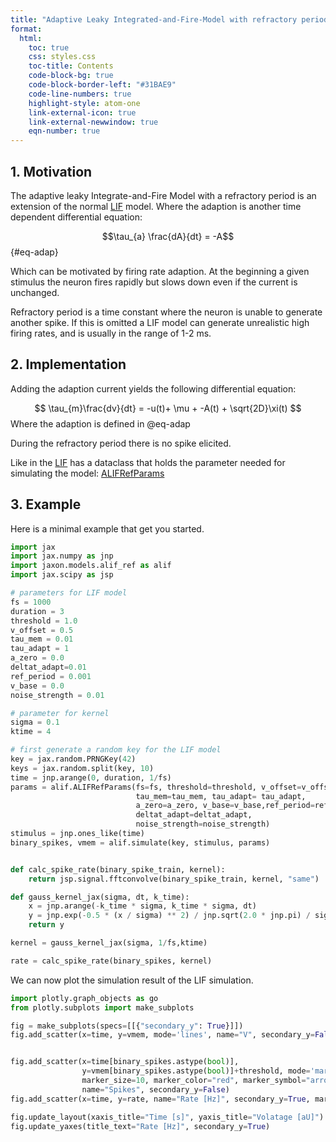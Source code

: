```yaml
---
title: "Adaptive Leaky Integrated-and-Fire-Model with refractory period (aLIF_ref)"
format:
  html:
    toc: true
    css: styles.css
    toc-title: Contents
    code-block-bg: true
    code-block-border-left: "#31BAE9"
    code-line-numbers: true
    highlight-style: atom-one
    link-external-icon: true
    link-external-newwindow: true
    eqn-number: true
---
```


## 1. Motivation
The adaptive leaky Integrate-and-Fire Model with a refractory period is an
extension of the normal [LIF](lif.qmd) model. Where the adaption is another
time dependent differential equation:

$$\tau_{a} \frac{dA}{dt} = -A$$ {#eq-adap}

Which can be motivated by firing rate adaption. At the beginning a given
stimulus the neuron fires rapidly but slows down even if the current is
unchanged.

Refractory period is a time constant where the neuron is unable to generate
another spike. If this is omitted a LIF model can generate unrealistic high
firing rates, and is usually in the range of 1-2 ms.



## 2. Implementation
Adding the adaption current yields the following differential equation:

$$ \tau_{m}\frac{dv}{dt} = -u(t)+ \mu + -A(t) + \sqrt{2D}\xi(t) $$
Where the adaption is defined in @eq-adap

During the refractory period there is no spike elicited.

Like in the [LIF](lif.qmd) has a dataclass that holds the parameter needed for simulating the model:
[ALIFRefParams](api/models.alif_ref.qmd)


## 3. Example
Here is a minimal example that get you started.

```python
import jax
import jax.numpy as jnp
import jaxon.models.alif_ref as alif
import jax.scipy as jsp

# parameters for LIF model
fs = 1000
duration = 3
threshold = 1.0
v_offset = 0.5
tau_mem = 0.01
tau_adapt = 1
a_zero = 0.0
deltat_adapt=0.01
ref_period = 0.001
v_base = 0.0
noise_strength = 0.01

# parameter for kernel
sigma = 0.1
ktime = 4

# first generate a random key for the LIF model
key = jax.random.PRNGKey(42)
keys = jax.random.split(key, 10)
time = jnp.arange(0, duration, 1/fs)
params = alif.ALIFRefParams(fs=fs, threshold=threshold, v_offset=v_offset,
                            tau_mem=tau_mem, tau_adapt= tau_adapt,
                            a_zero=a_zero, v_base=v_base,ref_period=ref_period,
                            deltat_adapt=deltat_adapt,
                            noise_strength=noise_strength)
stimulus = jnp.ones_like(time)
binary_spikes, vmem = alif.simulate(key, stimulus, params)


def calc_spike_rate(binary_spike_train, kernel):
    return jsp.signal.fftconvolve(binary_spike_train, kernel, "same")

def gauss_kernel_jax(sigma, dt, k_time):
    x = jnp.arange(-k_time * sigma, k_time * sigma, dt)
    y = jnp.exp(-0.5 * (x / sigma) ** 2) / jnp.sqrt(2.0 * jnp.pi) / sigma
    return y

kernel = gauss_kernel_jax(sigma, 1/fs,ktime)

rate = calc_spike_rate(binary_spikes, kernel)
```

We can now plot the simulation result of the LIF simulation.

```python
import plotly.graph_objects as go 
from plotly.subplots import make_subplots

fig = make_subplots(specs=[[{"secondary_y": True}]])
fig.add_scatter(x=time, y=vmem, mode='lines', name="V", secondary_y=False)


fig.add_scatter(x=time[binary_spikes.astype(bool)],
                y=vmem[binary_spikes.astype(bool)]+threshold, mode='markers',
                marker_size=10, marker_color="red", marker_symbol="arrow-down",
                name="Spikes", secondary_y=False)
fig.add_scatter(x=time, y=rate, name="Rate [Hz]", secondary_y=True, marker_color="black")

fig.update_layout(xaxis_title="Time [s]", yaxis_title="Volatage [aU]")
fig.update_yaxes(title_text="Rate [Hz]", secondary_y=True)
```
